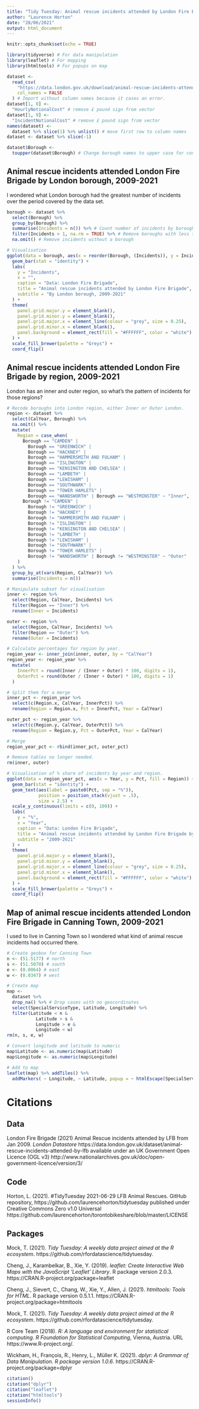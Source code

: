 ```yaml
---
title: "Tidy Tuesday: Animal rescue incidents attended by London Fire Brigade, 2009-2021"
author: "Laurence Horton"
date: "28/06/2021"
output: html_document
---
```


```r
knitr::opts_chunk$set(echo = TRUE)
```

```r
library(tidyverse) # For data manipulation
library(leaflet) # For mapping
library(htmltools) # For popups on map
```

```r
dataset <-
  read_csv(
    "https://data.london.gov.uk/download/animal-rescue-incidents-attended-by-lfb/8a7d91c2-9aec-4bde-937a-3998f4717cd8/Animal%20Rescue%20incidents%20attended%20by%20LFB%20from%20Jan%202009.csv",
    col_names = FALSE
  ) # Import without column names because it cases an error.
dataset[1, 8] <-
  "HourlyNotionalCost" # remove £ pound sign from vector
dataset[1, 9] <-
  "IncidentNotionalCost" # remove £ pound sign from vector
names(dataset) <-
  dataset %>% slice(1) %>% unlist() # move first row to column names
dataset <- dataset %>% slice(-1)
```

```r
dataset$Borough <-
  toupper(dataset$Borough) # Change borough names to upper case for consistency
```

## Animal rescue incidents attended London Fire Brigade by London borough, 2009-2021
I wondered what London borough had the greatest number of incidents over the period covered by the data set.
```r
borough <- dataset %>%
  select(Borough) %>%
  group_by(Borough) %>%
  summarise(Incidents = n()) %>% # Count number of incidents by borough
  filter(Incidents > 1, na.rm = TRUE) %>% # Remove boroughs with less than one incident
  na.omit() # Remove incidents without a borough

# Visualisation
ggplot(data = borough, aes(x = reorder(Borough, (Incidents)), y = Incidents)) +
  geom_bar(stat = "identity") +
  labs(
    y = "Incidents",
    x = "",
    caption = "Data: London Fire Brigade",
    title = "Animal rescue incidents attended by London Fire Brigade",
    subtitle = "By London borough, 2009-2021"
  ) +
  theme(
    panel.grid.major.y = element_blank(),
    panel.grid.minor.y = element_blank(),
    panel.grid.major.x = element_line(colour = "grey", size = 0.25),
    panel.grid.minor.x = element_blank(),
    panel.background = element_rect(fill = "#FFFFFF", color = "white"),
  ) +
  scale_fill_brewer(palette = "Greys") +
  coord_flip()
```

## Animal rescue incidents attended London Fire Brigade by region, 2009-2021
London has an inner and outer region, so what's the pattern of incidents for those regions?
```r
# Recode boroughs into London region, either Inner or Outer London.
region <- dataset %>%
  select(CalYear, Borough) %>%
  na.omit() %>%
  mutate(
    Region = case_when(
      Borough == "CAMDEN" |
        Borough == "GREENWICH" |
        Borough == "HACKNEY" |
        Borough == "HAMMERSMITH AND FULHAM" |
        Borough == "ISLINGTON" |
        Borough == "KENSINGTON AND CHELSEA" |
        Borough == "LAMBETH" |
        Borough == "LEWISHAM" |
        Borough == "SOUTHWARK" |
        Borough == "TOWER HAMLETS" |
        Borough == "WANDSWORTH" | Borough == "WESTMINSTER" ~ "Inner",
      Borough != "CAMDEN" |
        Borough != "GREENWICH" |
        Borough != "HACKNEY" |
        Borough != "HAMMERSMITH AND FULHAM" |
        Borough != "ISLINGTON" |
        Borough != "KENSINGTON AND CHELSEA" |
        Borough != "LAMBETH" |
        Borough != "LEWISHAM" |
        Borough != "SOUTHWARK" |
        Borough != "TOWER HAMLETS" |
        Borough != "WANDSWORTH" | Borough != "WESTMINSTER" ~ "Outer"
    )
  ) %>%
  group_by_at(vars(Region, CalYear)) %>%
  summarise(Incidents = n())

# Manipulate subset for visualisation
inner <- region %>%
  select(Region, CalYear, Incidents) %>%
  filter(Region == "Inner") %>%
  rename(Inner = Incidents)

outer <- region %>%
  select(Region, CalYear, Incidents) %>%
  filter(Region == "Outer") %>%
  rename(Outer = Incidents)

# Calculate percentages for region by year.
region_year <- inner_join(inner, outer, by = "CalYear")
region_year <- region_year %>%
  mutate(
    InnerPct = round(Inner / (Inner + Outer) * 100, digits = 1),
    OuterPct = round(Outer / (Inner + Outer) * 100, digits = 1)
  )

# Split them for a merge
inner_pct <- region_year %>%
  select(c(Region.x, CalYear, InnerPct)) %>%
  rename(Region = Region.x, Pct = InnerPct, Year = CalYear)

outer_pct <- region_year %>%
  select(c(Region.y, CalYear, OuterPct)) %>%
  rename(Region = Region.y, Pct = OuterPct, Year = CalYear)

# Merge
region_year_pct <- rbind(inner_pct, outer_pct)

# Remove tables no longer needed.
rm(inner, outer)

# Visualisation of % share of incidents by year and region.
ggplot(data = region_year_pct, aes(x = Year, y = Pct, fill = Region)) +
  geom_bar(stat = "identity") +
  geom_text(aes(label = paste0(Pct, sep = "%")),
            position = position_stack(vjust = .5),
            size = 2.5) +
  scale_y_continuous(limits = c(0, 100)) +
  labs(
    y = "%",
    x = "Year",
    caption = "Data: London Fire Brigade",
    title = "Animal rescue incidents attended by London Fire Brigade by region",
    subtitle = "2009-2021"
  ) +
  theme(
    panel.grid.major.y = element_blank(),
    panel.grid.minor.y = element_blank(),
    panel.grid.major.x = element_line(colour = "grey", size = 0.25),
    panel.grid.minor.x = element_blank(),
    panel.background = element_rect(fill = "#FFFFFF", color = "white"),
  ) +
  scale_fill_brewer(palette = "Greys") +
  coord_flip()
```

## Map of animal rescue incidents attended London Fire Brigade in Canning Town, 2009-2021
I used to live in Canning Town so I wondered what kind of animal rescue incidents had occurred there.
```r
# Create geobox for Canning Town
n <- (51.5177) # north
s <- (51.5070) # south
e <- (0.0064) # east
w <- (0.0347) # west

# Create map
map <-
  dataset %>%
  drop_na() %>% # Drop cases with no geocordinates
  select(SpecialServiceType, Latitude, Longitude) %>%
  filter(Latitude < n &
           Latitude > s &
           Longitude > e &
           Longitude < w)
rm(n, s, e, w)

# Convert longitude and latitude to numeric
map$Latitude <- as.numeric(map$Latitude)
map$Longitude <- as.numeric(map$Longitude)

# Add to map
leaflet(map) %>% addTiles() %>%
  addMarkers( ~ Longitude, ~ Latitude, popup = ~ htmlEscape(SpecialServiceType))
```

# Citations
## Data
London Fire Brigade (2021) Animal Rescue incidents attended by LFB from Jan 2009. *London Datastore* https://data.london.gov.uk/dataset/animal-rescue-incidents-attended-by-lfb available under an UK Government Open Licence (OGL v3) http://www.nationalarchives.gov.uk/doc/open-government-licence/version/3/

## Code
Horton, L. (2021). #TidyTuesday 2021-06-29 LFB Animal Rescues. GitHub repository, https://github.com/laurencehorton/tidytuesday
published under Creative Commons Zero v1.0 Universal https://github.com/laurencehorton/torontobikeshare/blob/master/LICENSE

## Packages
Mock, T. (2021). *Tidy Tuesday: A weekly data project aimed at the R ecosystem*. https://github.com/rfordatascience/tidytuesday.

Cheng, J., Karambelkar, B., Xie, Y. (2019). *leaflet: Create Interactive Web Maps with the JavaScript 'Leaflet' Library*. R package version 2.0.3. https://CRAN.R-project.org/package=leaflet

Cheng, J., Sievert, C., Chang, W., Xie, Y., Allen, J. (2021). *htmltools: Tools for HTML*. R package version 0.5.1.1. https://CRAN.R-project.org/package=htmltools

Mock, T. (2021). *Tidy Tuesday: A weekly data project aimed at the R ecosystem*. https://github.com/rfordatascience/tidytuesday.

R Core Team (2018). *R: A language and environment for statistical computing. R Foundation for Statistical Computing*, Vienna, Austria. URL https://www.R-project.org/.

Wickham, H., François, R., Henry, L., Müller K. (2021). *dplyr: A Grammar of Data Manipulation. R package version 1.0.6*. https://CRAN.R-project.org/package=dplyr

```r
citation()
citation("dplyr")
citation("leaflet")
citation("htmltools")
sessionInfo()
```

